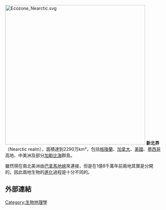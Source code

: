 {{Unreferenced|time=2012-11-01T04:52:22+00:00 }}
{{不是|新界}}
[[File:Ecozone_Nearctic.svg|450px]]
'''新北界'''（Nearctic realm），面積達到2290万km²，包括[[格陵蘭|格陵蘭]]、[[加拿大|加拿大]]、[[美國|美國]]、[[墨西哥|墨西哥]]高地、中美洲及部分[[加勒比海|加勒比海]]群島。

雖然現在南北美洲由[[巴拿馬地峽|巴拿馬地峽]]來連接，但是在1億8千萬年前兩地其實是分開的。因此兩地生物的[[進化|進化]]過程是十分不同的。

== 外部連結 ==

{{Biome}}
{{世界分区}}
{{Biosci-stub}}

[[Category:生物地理學|Category:生物地理學]]